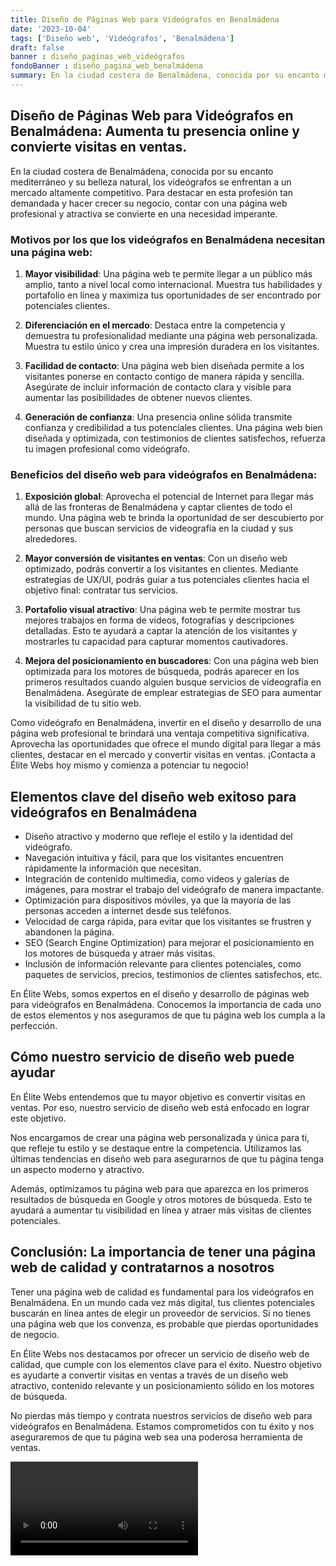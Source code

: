 ```yaml
---
title: Diseño de Páginas Web para Videógrafos en Benalmádena
date: '2023-10-04'
tags: ['Diseño web', 'Videógrafos', 'Benalmádena']
draft: false
banner : diseño_paginas_web_videógrafos
fondoBanner : diseño_pagina_web_benalmádena
summary: En la ciudad costera de Benalmádena, conocida por su encanto mediterráneo y su belleza natural, los videógrafos se enfrentan a un mercado altamente competitivo. Para destacar en esta profesión tan demandada y hacer crecer su negocio, contar con una página web profesional y atractiva se convierte en una necesidad imperante.
---
```


## Diseño de Páginas Web para Videógrafos en Benalmádena: Aumenta tu presencia online y convierte visitas en ventas.

En la ciudad costera de Benalmádena, conocida por su encanto mediterráneo y su belleza natural, los videógrafos se enfrentan a un mercado altamente competitivo. Para destacar en esta profesión tan demandada y hacer crecer su negocio, contar con una página web profesional y atractiva se convierte en una necesidad imperante.

### Motivos por los que los videógrafos en Benalmádena necesitan una página web:

1. **Mayor visibilidad**: Una página web te permite llegar a un público más amplio, tanto a nivel local como internacional. Muestra tus habilidades y portafolio en línea y maximiza tus oportunidades de ser encontrado por potenciales clientes.

2. **Diferenciación en el mercado**: Destaca entre la competencia y demuestra tu profesionalidad mediante una página web personalizada. Muestra tu estilo único y crea una impresión duradera en los visitantes.

3. **Facilidad de contacto**: Una página web bien diseñada permite a los visitantes ponerse en contacto contigo de manera rápida y sencilla. Asegúrate de incluir información de contacto clara y visible para aumentar las posibilidades de obtener nuevos clientes.

4. **Generación de confianza**: Una presencia online sólida transmite confianza y credibilidad a tus potenciales clientes. Una página web bien diseñada y optimizada, con testimonios de clientes satisfechos, refuerza tu imagen profesional como videógrafo.

### Beneficios del diseño web para videógrafos en Benalmádena:

1. **Exposición global**: Aprovecha el potencial de Internet para llegar más allá de las fronteras de Benalmádena y captar clientes de todo el mundo. Una página web te brinda la oportunidad de ser descubierto por personas que buscan servicios de videografía en la ciudad y sus alrededores.

2. **Mayor conversión de visitantes en ventas**: Con un diseño web optimizado, podrás convertir a los visitantes en clientes. Mediante estrategias de UX/UI, podrás guiar a tus potenciales clientes hacia el objetivo final: contratar tus servicios.

3. **Portafolio visual atractivo**: Una página web te permite mostrar tus mejores trabajos en forma de videos, fotografías y descripciones detalladas. Esto te ayudará a captar la atención de los visitantes y mostrarles tu capacidad para capturar momentos cautivadores.

4. **Mejora del posicionamiento en buscadores**: Con una página web bien optimizada para los motores de búsqueda, podrás aparecer en los primeros resultados cuando alguien busque servicios de videografía en Benalmádena. Asegúrate de emplear estrategias de SEO para aumentar la visibilidad de tu sitio web.

Como videógrafo en Benalmádena, invertir en el diseño y desarrollo de una página web profesional te brindará una ventaja competitiva significativa. Aprovecha las oportunidades que ofrece el mundo digital para llegar a más clientes, destacar en el mercado y convertir visitas en ventas. ¡Contacta a Élite Webs hoy mismo y comienza a potenciar tu negocio!

<GifSeo />

<Cta />

## Elementos clave del diseño web exitoso para videógrafos en Benalmádena

- Diseño atractivo y moderno que refleje el estilo y la identidad del videógrafo.
- Navegación intuitiva y fácil, para que los visitantes encuentren rápidamente la información que necesitan.
- Integración de contenido multimedia, como videos y galerías de imágenes, para mostrar el trabajo del videógrafo de manera impactante.
- Optimización para dispositivos móviles, ya que la mayoría de las personas acceden a internet desde sus teléfonos.
- Velocidad de carga rápida, para evitar que los visitantes se frustren y abandonen la página.
- SEO (Search Engine Optimization) para mejorar el posicionamiento en los motores de búsqueda y atraer más visitas.
- Inclusión de información relevante para clientes potenciales, como paquetes de servicios, precios, testimonios de clientes satisfechos, etc.

En Élite Webs, somos expertos en el diseño y desarrollo de páginas web para videógrafos en Benalmádena. Conocemos la importancia de cada uno de estos elementos y nos aseguramos de que tu página web los cumpla a la perfección.

## Cómo nuestro servicio de diseño web puede ayudar

En Élite Webs entendemos que tu mayor objetivo es convertir visitas en ventas. Por eso, nuestro servicio de diseño web está enfocado en lograr este objetivo. 

Nos encargamos de crear una página web personalizada y única para ti, que refleje tu estilo y se destaque entre la competencia. Utilizamos las últimas tendencias en diseño web para asegurarnos de que tu página tenga un aspecto moderno y atractivo.

Además, optimizamos tu página web para que aparezca en los primeros resultados de búsqueda en Google y otros motores de búsqueda. Esto te ayudará a aumentar tu visibilidad en línea y atraer más visitas de clientes potenciales.

## Conclusión: La importancia de tener una página web de calidad y contratarnos a nosotros

Tener una página web de calidad es fundamental para los videógrafos en Benalmádena. En un mundo cada vez más digital, tus clientes potenciales buscarán en línea antes de elegir un proveedor de servicios. Si no tienes una página web que los convenza, es probable que pierdas oportunidades de negocio.

En Élite Webs nos destacamos por ofrecer un servicio de diseño web de calidad, que cumple con los elementos clave para el éxito. Nuestro objetivo es ayudarte a convertir visitas en ventas a través de un diseño web atractivo, contenido relevante y un posicionamiento sólido en los motores de búsqueda.

No pierdas más tiempo y contrata nuestros servicios de diseño web para videógrafos en Benalmádena. Estamos comprometidos con tu éxito y nos aseguraremos de que tu página web sea una poderosa herramienta de ventas.

<Video />

<CtaBot job='Videógrafos' city='Benalmádena'/>

<Gmaps query='Benalmádena+españa+maps' />